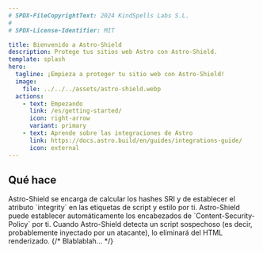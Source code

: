 ```yaml
---
# SPDX-FileCopyrightText: 2024 KindSpells Labs S.L.
#
# SPDX-License-Identifier: MIT

title: Bienvenido a Astro-Shield
description: Protege tus sitios web Astro con Astro-Shield.
template: splash
hero:
  tagline: ¡Empieza a proteger tu sitio web con Astro-Shield!
  image:
    file: ../../../assets/astro-shield.webp
  actions:
    - text: Empezando
      link: /es/getting-started/
      icon: right-arrow
      variant: primary
    - text: Aprende sobre las integraciones de Astro
      link: https://docs.astro.build/en/guides/integrations-guide/
      icon: external
---
```



## Qué hace

<CardGrid stagger>
    <Card title="Implementar Integridad de Subrecursos" icon="pencil">
        Astro-Shield se encarga de calcular los hashes SRI y de establecer el
        atributo `integrity` en las etiquetas de script y estilo por ti.
    </Card>
    <Card title="Establecer encabezados de Política de Seguridad de Contenidos" icon="seti:lock">
        Astro-Shield puede establecer automáticamente los encabezados de `Content-Security-Policy`
        por ti.
    </Card>
    <Card title="Bloquear scripts inyectados" icon="close">
        Cuando Astro-Shield detecta un script sospechoso (es decir, probablemente inyectado por
        un atacante), lo eliminará del HTML renderizado.
    </Card>
    {/* <Card title="Prevenir la Contaminación de Prototipos" icon="seti:gulp">
        Blablablah...
    </Card> */}
</CardGrid>
